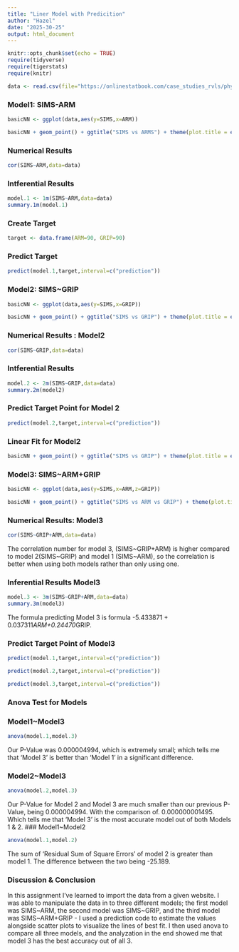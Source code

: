 ```yaml
---
title: "Liner Model with Predicition"
author: "Hazel" 
date: "2025-30-25"
output: html_document
---
```


```r
knitr::opts_chunk$set(echo = TRUE)
require(tidyverse) 
require(tigerstats)
require(knitr)

data <- read.csv(file="https://onlinestatbook.com/case_studies_rvls/physical_strength/data.txt",sep="",header=TRUE)
```

### Model1: SIMS-ARM

```r
basicNN <- ggplot(data,aes(y=SIMS,x=ARM))
```

```r
basicNN + geom_point() + ggtitle("SIMS vs ARMS") + theme(plot.title = element_text(hjust=0.5, size=20))
```

### Numerical Results

```r
cor(SIMS~ARM,data=data)
```

### Intferential Results 

```r
model.1 <- 1m(SIMS~ARM,data=data)
summary.1m(model.1)
```

### Create Target 

```r
target <- data.frame(ARM=90, GRIP=90)
```

### Predict Target 

```r
predict(model.1,target,interval=c("prediction"))
```

### Model2: SIMS~GRIP

```r
basicNN <- ggplot(data,aes(y=SIMS,x=GRIP))
```

```r
basicNN + geom_point() + ggtitle("SIMS vs GRIP") + theme(plot.title = element_text(hjust=0.5, size=20))
```

### Numerical Results : Model2

```r
cor(SIMS~GRIP,data=data)
```

### Intferential Results 

```r
model.2 <- 2m(SIMS~GRIP,data=data)
summary.2m(model2)
```

### Predict Target Point for Model 2

```r
predict(model.2,target,interval=c("prediction"))
```

### Linear Fit for Model2

```r
basicNN + geom_point() + ggtitle("SIMS vs GRIP") + theme(plot.title = element_text(hjust=0.5, size=20))
```

### Model3: SIMS~ARM+GRIP 

```r
basicNN <- ggplot(data,aes(y=SIMS,x=ARM,z=GRIP))
```

```r
basicNN + geom_point() + ggtitle("SIMS vs ARM vs GRIP") + theme(plot.title = element_text(hjust=0.5, size=20))
```

### Numerical Results: Model3

```r
cor(SIMS~GRIP+ARM,data=data)
```

The correlation number for model 3, (SIMS~GRIP+ARM) is higher compared to model 2(SIMS~GRIP) and model 1 (SIMS~ARM), so the correlation is better when using both models rather than only using one. 

### Inferential Results Model3 

```r
model.3 <- 3m(SIMS~GRIP+ARM,data=data)
summary.3m(model3)
```

The formula predicting Model 3 is formula -5.433871 + 0.037311*ARM+0.24470*GRIP. 

### Predict Target Point of Model3


```r
predict(model.1,target,interval=c("prediction"))
```


```r
predict(model.2,target,interval=c("prediction"))
```


```r
predict(model.3,target,interval=c("prediction"))
```

### Anova Test for Models

### Model1~Model3

```r
anova(model.1,model.3)
```

Our P-Value was 0.000004994, which is extremely small; which tells me that 'Model 3' is better than 'Model 1' in a significant difference. 

### Model2~Model3

```r
anova(model.2,model.3)
```

Our P-Value for Model 2 and Model 3 are much smaller than our previous P-Value, being  0.000004994. With the comparison of. 0.000000001495. 
Which tells me that 'Model 3' is the most accurate model out of both Models 1 & 2. 
### Model1~Model2 

```r
anova(model.1,model.2)
```

The sum of 'Residual Sum of Square Errors' of model 2 is greater than model 1. The difference between the two being -25.189. 

### Discussion & Conclusion 

In this assignment I've learned to import the data from a given website. I was able to manipulate the data in to three different models; the first model was SIMS~ARM, the second model was SIMS~GRIP, and the third model was SIMS~ARM+GRIP - I used a prediction code to estimate the values alongside scatter plots to visualize the lines of best fit. I then used anova to compare all three models, and the analyzation in the end showed me that model 3 has the best accuracy out of all 3. 
